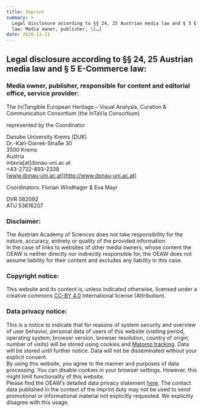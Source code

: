 ```yaml
---
title: Imprint
summary: >
  Legal disclosure according to §§ 24, 25 Austrian media law and § 5 E-Commerce
  law: Media owner, publisher, \[…]
date: 2020-12-21
---
```

## Legal disclosure according to §§ 24, 25 Austrian media law and § 5 E-Commerce law:

### Media owner, publisher, responsible for content and editorial office, service provider:

The In/Tangible European Heritage – Visual Analysis, Curation & Communication Consortium (the InTaVia Consortium)

represented by the Coordinator

Danube University Krems (DUK)\
Dr.-Karl-Dorrek-Straße 30\
3500 Krems\
Austria\
intavia\[at]donau-uni.ac.at\
+43-2732-893-2338\
[www.donau-uni.ac.at](http://www.donau-uni.ac.at)

Coordinators: Florian Windhager & Eva Mayr

DVR 082092\
ATU 53616207

### Disclaimer:

The Austrian Academy of Sciences does not take responsibility for the nature, accuracy, entirety or quality of the provided information.\
In the case of links to websites of other media owners, whose content the OEAW is neither directly nor indirectly responsible for, the OEAW does not assume liability for their content and excludes any liability in this case.

### Copyright notice:

This website and its content is, unless indicated otherwise, licensed under a creative commons [CC-BY 4.0](http://creativecommons.org/licenses/by/4.0/) International license (Attribution).

### Data privacy notice:

This is a notice to indicate that for reasons of system security and overview of user behavior, personal data of users of this website (visiting period, operating system, browser version, browser resolution, country of origin, number of visits) will be stored using cookies and [Matomo tracking](https://matomo.org/). Data will be stored until further notice. Data will not be disseminated without your explicit consent.\
By using this website, you agree to the manner and purposes of data processing. You can disable cookies in your browser settings. However, this might limit functionality of this website.\
Please find the OEAW’s detailed data privacy statement [here](https://www.oeaw.ac.at/en/oeaw/data-protection/). The contact data published in the context of the imprint duty may not be used to send promotional or informational material not explicitly requested. We explicitly disagree with this usage.
